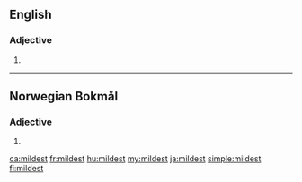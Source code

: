==English==

===Adjective===
{{head|en|adjective superlative form}}

# {{en-superlative of|mild}}

----
==Norwegian Bokmål==

===Adjective===
{{head|nb|adjective superlative form}}

# {{form of|indefinite superlative|mild|lang=nb}}

[[ca:mildest]]
[[fr:mildest]]
[[hu:mildest]]
[[my:mildest]]
[[ja:mildest]]
[[simple:mildest]]
[[fi:mildest]]